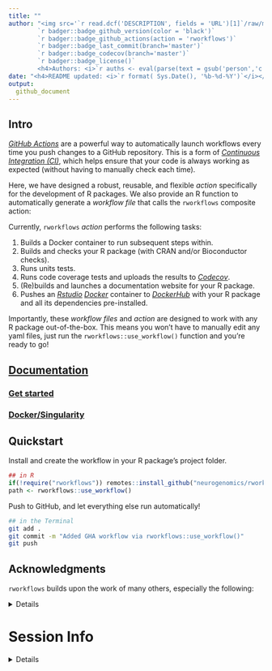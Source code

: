 ```yaml
---
title: ""  
author: "<img src='`r read.dcf('DESCRIPTION', fields = 'URL')[1]`/raw/master/inst/hex/hex.png' height='400'><br><br>
        `r badger::badge_github_version(color = 'black')` 
        `r badger::badge_github_actions(action = 'rworkflows')`
        `r badger::badge_last_commit(branch='master')`
        `r badger::badge_codecov(branch='master')` 
        `r badger::badge_license()` 
        <h4>Authors: <i>`r auths <- eval(parse(text = gsub('person','c',read.dcf('DESCRIPTION', fields = 'Authors@R'))));paste(auths[names(auths)=='given'],auths[names(auths)=='family'], collapse = ', ')`</i></h4>" 
date: "<h4>README updated: <i>`r format( Sys.Date(), '%b-%d-%Y')`</i></h4>"
output:
  github_document
---
```


## Intro

[*GitHub Actions*](https://docs.github.com/en/actions) 
are a powerful way to automatically launch workflows 
every time you push changes to a GitHub repository. 
This is a form of [*Continuous Integration (CI)*](https://docs.github.com/en/actions/automating-builds-and-tests/about-continuous-integration),
which helps ensure that your code is always working as expected 
(without having to manually check each time).

Here, we have designed a robust, reusable, and flexible *action* 
specifically for the development of R packages. 
We also provide an R function to automatically generate a *workflow file* that 
calls the `rworkflows` composite action:

Currently, `rworkflows` *action* performs the following tasks:  

1. Builds a Docker container to run subsequent steps within. 
2. Builds and checks your R package (with CRAN and/or Bioconductor checks).  
3. Runs units tests.  
4. Runs code coverage tests and uploads the results 
to [*Codecov*](https://about.codecov.io/).  
5. (Re)builds and launches a documentation website for your R package.  
6. Pushes an [*Rstudio*](https://www.rstudio.com/) 
[*Docker*](https://www.docker.com/) container to 
[*DockerHub*](https://hub.docker.com/) 
with your R package and all its dependencies pre-installed.  

Importantly, these *workflow files* and *action* are 
designed to work with any R package out-of-the-box.
This means you won't have to manually edit any yaml files, just run the `rworkflows::use_workflow()` function and you're ready to go!

## [Documentation](https://neurogenomics.github.io/rworkflows)
### [Get started](https://neurogenomics.github.io/rworkflows/articles/rworkflows.html)
### [Docker/Singularity](https://neurogenomics.github.io/rworkflows/articles/docker)

## Quickstart

Install and create the workflow in your R package's project folder.
```R
## in R
if(!require("rworkflows")) remotes::install_github("neurogenomics/rworkflows")
path <- rworkflows::use_workflow()
```
Push to GitHub, and let everything else run automatically!
```bash
## in the Terminal
git add .
git commit -m "Added GHA workflow via rworkflows::use_workflow()"
git push
```

## Acknowledgments

`rworkflows` builds upon the work of many others, especially the following:

<details>
  
### [`biocthis`](https://github.com/lcolladotor/biocthis)

This workflow is derived from the workflow generated by the 
[`use_bioc_github_action()`](https://lcolladotor.github.io/biocthis/articles/biocthis.html) function within the 
[`biothis`](http://www.bioconductor.org/packages/release/bioc/html/biocthis.html) 
package. 

#### Key changes in `rworkflows` 

- Uses dynamic variables to specify R/Bioconductor versions 
(e.g. `r: "latest"`) and the name of your R package, as opposed to static 
names that are likely to become outdated (e.g. `r: "4.0.1"`).  
- Additional error handling and dependencies checks.  
- Re-renders `README.Rmd` before rebuilding the documentation website.  

### [`github-pages-deploy-action`](https://github.com/JamesIves/github-pages-deploy-action)

Builds and deploys the GitHub Pages documentation website
in the `rworkflows` GHA workflows.

### [`bioconductor_docker`](https://github.com/Bioconductor/bioconductor_docker)

Uses the official 
[`bioconductor/bioconductor_docker`](https://github.com/Bioconductor/bioconductor_docker)
Docker container.  

**NOTE**: The `bioconductor/bioconductor_docker` container often lags behind the
actual Bioconductor releases. This means that sometimes "devel" in `Bioconductor/bioconductor_docker` is actually referring to the "release" 
version of Bioconductor. See this [Issue](https://github.com/Bioconductor/bioconductor_docker/issues/37) 
for details. 

### [`scFlow`](https://github.com/combiz/scFlow)

This DockerFile was partly adapted from the [scFlow Dockerfile](https://github.com/combiz/scFlow/blob/master/Dockerfile).

Unlike other Dockerfiles, this one
**does not require any manual editing when applying to different R packages**. 
This means that users who are unfamiliar with Docker do not have to troubleshoot
making this file correctly. It also means that it will continue to work 
even if your R package dependencies change. 

### [`act`](https://github.com/nektos/act)

A very useful command line tool for testing *GitHub Actions* locally. 

</details> 

# Session Info  

<details>

```r
utils::sessionInfo()
```

</details>

